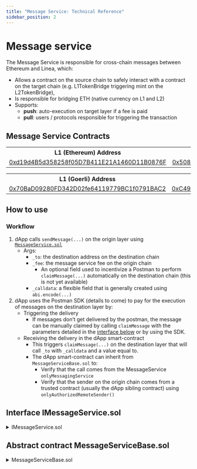 ```yaml
---
title: "Message Service: Technical Reference"
sidebar_position: 2
---
```



# Message service

The Message Service is responsible for cross-chain messages between Ethereum and Linea, which:

- Allows a contract on the source chain to safely interact with a contract on the target chain (e.g. L1TokenBridge triggering mint on the L2TokenBridge),
- Is responsible for bridging ETH (native currency on L1 and L2)
- Supports:
  - **push**: auto-execution on target layer if a fee is paid 
  - **pull**: users / protocols responsible for triggering the transaction

## Message Service Contracts

<Tabs groupId="Mainnet-Testnet" className="my-tabs">
  <TabItem 
  value="Mainnet" label="Mainnet" default>
    <table>
      <tbody>
        <tr>
          <th>L1 (Ethereum) Address</th>
          <th>L2 (Linea) Address</th>
        </tr>
        <tr>
          <td><a href="https://etherscan.io/address/0xd19d4B5d358258f05D7B411E21A1460D11B0876F">0xd19d4B5d358258f05D7B411E21A1460D11B0876F</a></td>
          <td><a href="https://lineascan.build/address/0x508Ca82Df566dCD1B0DE8296e70a96332cD644ec">0x508Ca82Df566dCD1B0DE8296e70a96332cD644ec</a></td>
        </tr>
      </tbody>
    </table>
  </TabItem>
  <TabItem value="Testnet" label="Testnet">
    <table>
      <tbody>
        <tr>
          <th>L1 (Goerli) Address</th>
          <th>L2 (Linea Goerli) Address</th>
        </tr>
        <tr>
          <td>
            <a href="https://goerli.etherscan.io/address/0x70BaD09280FD342D02fe64119779BC1f0791BAC2#readProxyContract">0x70BaD09280FD342D02fe64119779BC1f0791BAC2</a>
          </td>
          <td>
            <a href="https://goerli.lineascan.build/address/0xC499a572640B64eA1C8c194c43Bc3E19940719dC/contracts#address-tabs">0xC499a572640B64eA1C8c194c43Bc3E19940719dC</a>
          </td>
        </tr>
      </tbody>
    </table>
  </TabItem> 
</Tabs>

## How to use

### Workflow

1. dApp calls `sendMessage(...)` on the origin layer using [`MessageService.sol`](https://goerli.etherscan.io/address/0x70BaD09280FD342D02fe64119779BC1f0791BAC2#readProxyContract)
   - Args:
     - `_to`: the destination address on the destination chain
     - `_fee`: the message service fee on the origin chain
       - An optional field used to incentivize a Postman to perform `claimMessage(...)` automatically on the destination chain (this is not yet available)
     - `_calldata`: a flexible field that is generally created using `abi.encode(...)`
1. dApp uses the Postman SDK (details to come) to pay for the execution of messages on the destination layer by:
   - Triggering the delivery
     - If messages don’t get delivered by the postman, the message can be manually claimed by calling `claimMessage` with the parameters detailed in the [interface below](#interface-imessageservicesol) or by using the SDK.
   - Receiving the delivery in the dApp smart-contract
     - This triggers `claimMessage(...)` on the destination layer that will call `_to` with `_calldata` and a value equal to.
     - The dApp smart-contract can inherit from `MessageServiceBase.sol` to:
       - Verify that the call comes from the MessageService `onlyMessagingService`
       - Verify that the sender on the origin chain comes from a trusted contract (usually the dApp sibling contract) using `onlyAuthorizedRemoteSender()`

## Interface IMessageService.sol

<details>
  <summary>IMessageService.sol</summary>
  <CodeBlock language="solidity">{IMessageService}</CodeBlock>
</details>

## Abstract contract MessageServiceBase.sol

<details>
  <summary>MessageServiceBase.sol</summary>
  <CodeBlock language="solidity">{MessageServiceBase}</CodeBlock>
</details>
